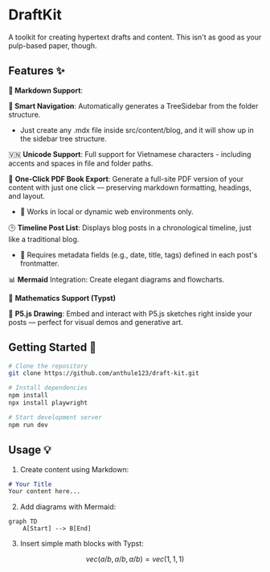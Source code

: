 
# DraftKit 

A toolkit for creating hypertext drafts and content. This isn't as good as your
pulp-based paper, though.

## Features ✨
**📝 Markdown Support**:

**🌳 Smart Navigation**: Automatically generates a TreeSidebar from the folder structure.
- Just create any .mdx file inside src/content/blog, and it will show up in the sidebar tree structure.


🇻🇳 **Unicode Support**: Full support for Vietnamese characters - including accents and spaces in file and folder paths.

📘 **One-Click PDF Book Export**: Generate a full-site PDF version
 of your content with just one click — preserving markdown 
 formatting, headings, and layout.
- 🔧 Works in local or dynamic web environments only.

🕒 **Timeline Post List**: Displays blog posts in a chronological timeline, 
just like a traditional blog.
- 📌 Requires metadata fields (e.g., date, title, tags) defined in each post's frontmatter.


📊 **Mermaid** Integration: Create elegant diagrams and flowcharts. 

🔢 **Mathematics Support (Typst)**

🎨 **P5.js Drawing**: Embed and interact with P5.js sketches right inside your posts — perfect for visual demos and generative art.

## Getting Started 🚀

```bash
# Clone the repository
git clone https://github.com/anthule123/draft-kit.git

# Install dependencies
npm install
npx install playwright

# Start development server
npm run dev
```

## Usage 💡

1. Create content using Markdown:
```markdown
# Your Title
Your content here...
```

2. Add diagrams with Mermaid:

```mermaid
graph TD
    A[Start] --> B[End]
```



3. Insert simple math blocks with Typst:
```math
vec(a/b, a/b, a/b) = vec(1, 1, 1)
``` 
